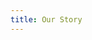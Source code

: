 ```yaml
---
title: Our Story
---
```




<ImageBanner src={gg} />


<BodyText name="ourStory" />

<Callout
	heading="Curious how RoutED could help your city?"
	cta="Contact Us"
	ctaLink="contact"
/>


<BodyText name="meetTheTeam" />

<Callout
	heading="Meet the team"
	subheading="Our all-volunteer team includes software engineers, data analysts, full-stack developers, and designers — with experience in patient health care records, hospitality, government services, and logistics."
/>

<Team />

<Callout
	heading="Interested in volunteering?"
	subheading="Join our Code for America meetup group on Wednesdays at 6:30pm (Pacific)"
	cta="Learn More"
	ctaLink="volunteer"
/>
